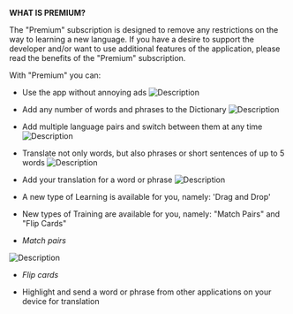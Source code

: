 **WHAT IS PREMIUM?**

The "Premium" subscription is designed to remove any restrictions on the way to learning a new language. If you have a desire to support the developer and/or want to use additional features of the application, please read the benefits of the "Premium" subscription.

With "Premium" you can:

- Use the app without annoying ads
  ![Description](/premium/assets/ad_free.png)

- Add any number of words and phrases to the Dictionary
  ![Description](/premium/assets/no_limits.png)

- Add multiple language pairs and switch between them at any time
  ![Description](/premium/multiple_lang_pairs_eng.png)

- Translate not only words, but also phrases or short sentences of up to 5 words
  ![Description](/premium/assets/no_limits.png)

- Add your translation for a word or phrase
  ![Description](/premium/assets/custom_translate_eng.png)

- A new type of Learning is available for you, namely: 'Drag and Drop'

- New types of Training are available for you, namely: "Match Pairs" and "Flip Cards"

- _Match pairs_

![Description](/premium/assets/match_pairs_training.gif)

- _Flip cards_

- Highlight and send a word or phrase from other applications on your device for translation
